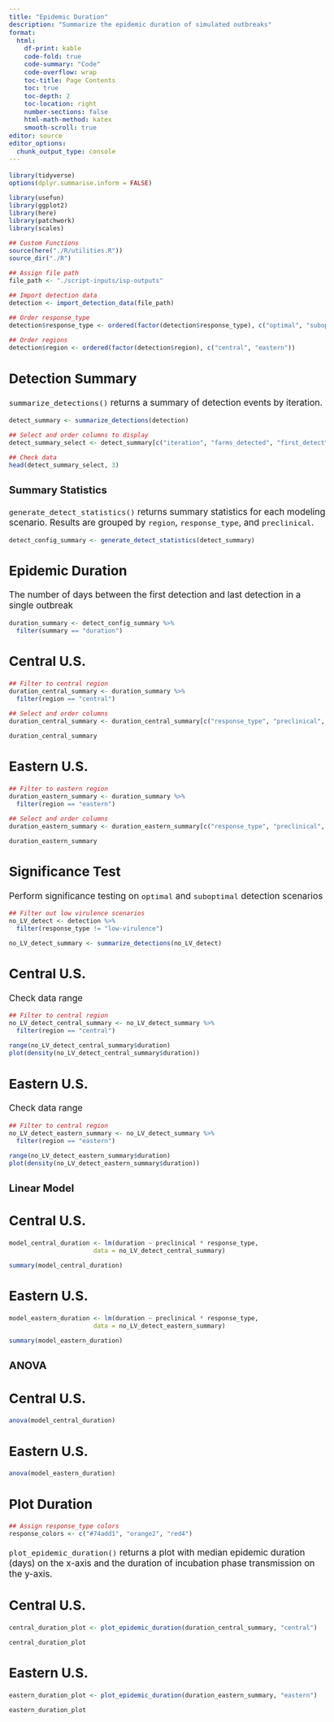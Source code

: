 ```yaml
---
title: "Epidemic Duration"
description: "Summarize the epidemic duration of simulated outbreaks"
format:
  html: 
    df-print: kable
    code-fold: true
    code-summary: "Code"
    code-overflow: wrap
    toc-title: Page Contents
    toc: true
    toc-depth: 2
    toc-location: right
    number-sections: false
    html-math-method: katex
    smooth-scroll: true
editor: source
editor_options: 
  chunk_output_type: console
---
```

```{=html}
<style type="text/css">

body, td {
   font-size: 13pt;
}
code.r{
  font-size: 9pt;
}
pre {
  font-size: 11pt
}
</style>
```

```r
library(tidyverse)
options(dplyr.summarise.inform = FALSE)

library(usefun)
library(ggplot2)
library(here)
library(patchwork)
library(scales)

## Custom Functions
source(here("./R/utilities.R"))
source_dir("./R")

## Assign file path 
file_path <- "./script-inputs/isp-outputs"

## Import detection data
detection <- import_detection_data(file_path)

## Order response_type
detection$response_type <- ordered(factor(detection$response_type), c("optimal", "suboptimal", "low-virulence"))

## Order regions
detection$region <- ordered(factor(detection$region), c("central", "eastern"))
```

## Detection Summary
`summarize_detections()` returns a summary of detection events by iteration.
```r
detect_summary <- summarize_detections(detection)

## Select and order columns to display
detect_summary_select <- detect_summary[c("iteration", "farms_detected", "first_detect", "last_detect", "duration")]

## Check data
head(detect_summary_select, 3)
```

### Summary Statistics
`generate_detect_statistics()` returns summary statistics for each modeling scenario. Results are grouped by `region`, `response_type`, and `preclinical`.
```r
detect_config_summary <- generate_detect_statistics(detect_summary)
```

## Epidemic Duration
The number of days between the first detection and last detection in a single outbreak
```r
duration_summary <- detect_config_summary %>%         
  filter(summary == "duration")
```

::: panel-tabset
## Central U.S.
```r
## Filter to central region
duration_central_summary <- duration_summary %>%
  filter(region == "central")

## Select and order columns
duration_central_summary <- duration_central_summary[c("response_type", "preclinical", "mean", "q05", "q25", "q50", "q75", "q95")]

duration_central_summary
```

## Eastern U.S.
```r
## Filter to eastern region
duration_eastern_summary <- duration_summary %>%
  filter(region == "eastern")

## Select and order columns
duration_eastern_summary <- duration_eastern_summary[c("response_type", "preclinical", "mean", "q05", "q25", "q50", "q75", "q95")]

duration_eastern_summary
```

:::

## Significance Test
Perform significance testing on `optimal` and `suboptimal` detection scenarios
```r
## Filter out low virulence scenarios
no_LV_detect <- detection %>%
  filter(response_type != "low-virulence")

no_LV_detect_summary <- summarize_detections(no_LV_detect)
```

::: panel-tabset
## Central U.S.
Check data range
```r
## Filter to central region
no_LV_detect_central_summary <- no_LV_detect_summary %>%
  filter(region == "central")

range(no_LV_detect_central_summary$duration)
plot(density(no_LV_detect_central_summary$duration))
```

## Eastern U.S.
Check data range
```r
## Filter to central region
no_LV_detect_eastern_summary <- no_LV_detect_summary %>%
  filter(region == "eastern")

range(no_LV_detect_eastern_summary$duration)
plot(density(no_LV_detect_eastern_summary$duration))
```

:::

### Linear Model

::: panel-tabset
## Central U.S.
```r
model_central_duration <- lm(duration ~ preclinical * response_type, 
                       data = no_LV_detect_central_summary)

summary(model_central_duration)
```

## Eastern U.S.
```r
model_eastern_duration <- lm(duration ~ preclinical * response_type, 
                       data = no_LV_detect_eastern_summary)

summary(model_eastern_duration)
```

:::

### ANOVA

::: panel-tabset
## Central U.S.
```r
anova(model_central_duration)
```

## Eastern U.S.
```r
anova(model_eastern_duration)
```

:::

## Plot Duration
```r
## Assign response_type colors
response_colors <- c("#74add1", "orange2", "red4") 
```

`plot_epidemic_duration()` returns a plot with median epidemic duration (days) on the x-axis and the duration of incubation phase transmission on the y-axis.

::: panel-tabset
## Central U.S.
```r
central_duration_plot <- plot_epidemic_duration(duration_central_summary, "central")

central_duration_plot
```

## Eastern U.S.
```r
eastern_duration_plot <- plot_epidemic_duration(duration_eastern_summary, "eastern")

eastern_duration_plot
```

:::
